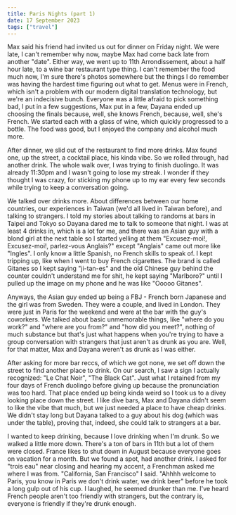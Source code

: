 ```yaml
---
title: Paris Nights (part 1)
date: 17 September 2023
tags: ["travel"]
---
```


Max said his friend had invited us out for dinner on Friday night.
We were late, I can't remember why now, maybe Max had come back late from another "date".
Either way, we went up to 11th Arrondissement, about a half hour late, to a wine bar restaurant type thing.
I can't remember the food much now, I'm sure there's photos somewhere but the things I do remember was having the hardest time figuring out what to get.
Menus were in French, which isn't a problem with our modern digital translation technology, but we're an indecisive bunch.
Everyone was a little afraid to pick something bad, I put in a few suggestions, Max put in a few, Dayana ended up choosing the finals because, well, she knows French, because, well, she's French.
We started each with a glass of wine, which quickly progressed to a bottle.
The food was good, but I enjoyed the company and alcohol much more.

After dinner, we slid out of the restaurant to find more drinks.
Max found one, up the street, a cocktail place, his kinda vibe.
So we rolled through, had another drink.
The whole walk over, I was trying to finish duolingo.
It was already 11:30pm and I wasn't going to lose my streak.
I wonder if they thought I was crazy, for sticking my phone up to my ear every few seconds while trying to keep a conversation going.

We talked over drinks more.
About differences between our home countries, our experiences in Taiwan (we'd all lived in Taiwan before), and talking to strangers.
I told my stories about talking to randoms at bars in Taipei and Tokyo so Dayana dared me to talk to someone that night.
I was at least 4 drinks in, which is a lot for me, and there was an Asian guy with a blond girl at the next table so I started yelling at them "Excusez-moi!, Excusez-moi!, parlez-vous Anglais?" except "Anglais" came out more like "Ingles". 
I only know a little Spanish, no French skills to speak of.
I kept tripping up, like when I went to buy French cigarettes.
The brand is called Gitanes so I kept saying "ji-tan-es" and the old Chinese guy behind the counter couldn't understand me for shit, he kept saying "Marlboro?" until I pulled up the image on my phone and he was like "Ooooo Gitanes".

Anyways, the Asian guy ended up being a FBJ - French born Japanese and the girl was from Sweden. 
They were a couple, and lived in London.
They were just in Paris for the weekend and were at the bar with the guy's coworkers.
We talked about basic unmemorable things, like "where do you work?" and "where are you from?" and "how did you meet?", nothing of much substance but that's just what happens when you're trying to have a group conversation with strangers that just aren't as drunk as you are.
Well, for that matter, Max and Dayana weren't as drunk as I was either.

After asking for more bar reccs, of which we got none, we set off down the street to find another place to drink.
On our search, I saw a sign I actually recognized: "Le Chat Noir", "The Black Cat".
Just what I retained from my four days of French duolingo before giving up because the pronunciation was too hard.
That place ended up being kinda weird so I took us to a divey looking place down the street.
I like dive bars, Max and Dayana didn't seem to like the vibe that much, but we just needed a place to have cheap drinks.
We didn't stay long but Dayana talked to a guy about his dog (which was under the table), proving that, indeed, she could talk to strangers at a bar.

I wanted to keep drinking, because I love drinking when I'm drunk.
So we walked a little more down.
There's a ton of bars in 11th but a lot of them were closed.
France likes to shut down in August because everyone goes on vacation for a month.
But we found a spot, had another drink.
I asked for "trois eau" near closing and hearing my accent, a Frenchman asked me where I was from.
"California, San Francisco" I said.
"Ahhhh welcome to Paris, you know in Paris we don't drink water, we drink beer" before he took a long gulp out of his cup.
I laughed, he seemed drunker than me.
I've heard French people aren't too friendly with strangers, but the contrary is, everyone is friendly if they're drunk enough.
